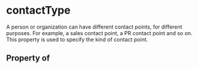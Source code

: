 # contactType

A person or organization can have different contact points, for different purposes. For example, a sales contact point, a PR contact point and so on. This property is used to specify the kind of contact point.

## Property of



